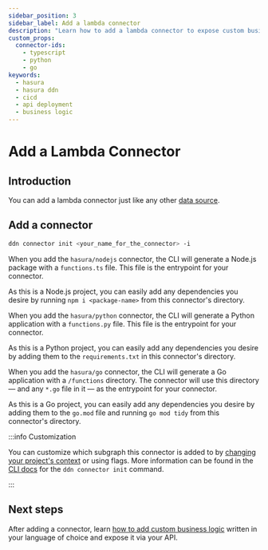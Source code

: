 ```yaml
---
sidebar_position: 3
sidebar_label: Add a lambda connector
description: "Learn how to add a lambda connector to expose custom business logic as part of your API."
custom_props:
  connector-ids:
    - typescript
    - python
    - go
keywords:
  - hasura
  - hasura ddn
  - cicd
  - api deployment
  - business logic
---
```



# Add a Lambda Connector

## Introduction

You can add a lambda connector just like any other [data source](/data-sources/overview.mdx).

## Add a connector

```sh title="Initialize a new connector in a project directory:"
ddn connector init <your_name_for_the_connector> -i
```

<Tabs groupId="source-preference" className="api-tabs">

<TabItem value="TypeScript" label="TypeScript">

When you add the `hasura/nodejs` connector, the CLI will generate a Node.js package with a `functions.ts` file. This
file is the entrypoint for your connector.

As this is a Node.js project, you can easily add any dependencies you desire by running `npm i <package-name>` from this
connector's directory.

</TabItem>
<TabItem value="Python" label="Python">

When you add the `hasura/python` connector, the CLI will generate a Python application with a `functions.py` file. This
file is the entrypoint for your connector.

As this is a Python project, you can easily add any dependencies you desire by adding them to the `requirements.txt` in
this connector's directory.

</TabItem>
<TabItem value="Go" label="Go">

When you add the `hasura/go` connector, the CLI will generate a Go application with a `/functions` directory. The
connector will use this directory — and any `*.go` file in it — as the entrypoint for your connector.

As this is a Go project, you can easily add any dependencies you desire by adding them to the `go.mod` file and running
`go mod tidy` from this connector's directory.

</TabItem>

</Tabs>

:::info Customization

You can customize which subgraph this connector is added to by
[changing your project's context](/reference/cli/commands/ddn_context.mdx) or using flags. More information can be found
in the [CLI docs](/reference/cli/commands/ddn_connector_init.mdx) for the `ddn connector init` command.

:::

## Next steps

After adding a connector, learn [how to add custom business logic](/business-logic/tutorials/1-add-custom-logic.mdx)
written in your language of choice and expose it via your API.
